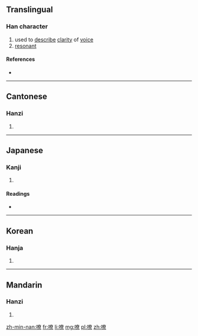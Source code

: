 ==Translingual==

===Han character===
{{Han char|rn=30|rad=口|as=12|sn=15|four=6409<sub>6</sub>|canj=口大金火 (RKCF)|ids=⿰[[口]]⿱[[𡗜]]⿱[[日]][[小]]}}

# used to [[describe]] [[clarity]] of [[voice]]
# [[resonant]]

====References====
* {{Han ref|kx=0207.240|dkj=04270|dj=0430.190|hdz=10682.130|uh=5639|ud=22073|bh=BC49|bd=48201}}

----

==Cantonese==

===Hanzi===
{{yue-hanzi|jyut=|y=liu4}}

# {{defn|lang=yue|sort=口12}}

----

==Japanese==

===Kanji===
{{ja-kanji|grade=|rs=口12}}

# {{defn|lang=ja|sort=口12}}

====Readings====
* {{ja-readings|on=[[れう]] (reu), [[りょう]] (ryō)|kun=}}

----

==Korean==

===Hanja===
{{ko-hanja|hangeul=료|rv=ryo|mr=ryo}}

# {{defn|lang=ko|sort=口12}}

----

==Mandarin==

===Hanzi===
{{cmn-hanzi|pin=[[liáo]] ([[liao2]])|wg=liao<sup>2</sup>}}

# {{defn|lang=cmn|sort=口12}}

[[zh-min-nan:嘹]]
[[fr:嘹]]
[[li:嘹]]
[[mg:嘹]]
[[pl:嘹]]
[[zh:嘹]]